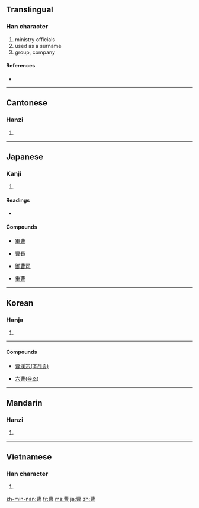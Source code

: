 {{also|曺}}
==Translingual==

===Han character===
{{Han char|rn=73|rad=曰|as=07|sn=11|four=5560<sub>6</sub>|canj=廿田日 (TWA)}}

# ministry officials
# used as a surname
# group, company

====References====
* {{Han ref|kx=0502.130|dkj=14297|dj=0876.030|hdz=21511.060|uh=66F9|ud=26361|bh=B1E4|bd=45540}}

----

==Cantonese==

===Hanzi===
{{yue-hanzi|jyut=|y=chou4}}

# {{defn|Cantonese|sort=曰07}}

----

==Japanese==

===Kanji===
{{ja-kanji|grade=c|rs=曰07}}

# {{defn|Japanese}}

====Readings====
* {{ja-readings|on=[[そう]] (sō)|kun=[[つかさ]] (tsukasa), [[ともがら]] (tomogara), [[へや]] (heya)}}

====Compounds====
{{top4}}
* [[軍曹]]
{{mid4}}
* [[曹長]]
{{mid4}}
* [[御曹司]]
{{mid4}}
* [[重曹]]
{{mid4}}
{{bottom}}

----

==Korean==

===Hanja===
{{ko-hanja|hangeul=조|eumhun=|rv=jo|mr=cho|y=co}}

# {{defn|Korean|sort=曰07}}

----
====Compounds====
{{top4}}
* [[曹渓宗(조계종)]]
{{mid4}}
* [[六曹(육조)]]
{{mid4}}
{{bottom}}

----

==Mandarin==

===Hanzi===
{{cmn-hanzi|pin=[[cáo]] ([[cao2]])|wg=ts'ao<sup>2</sup>}}

# {{defn|Mandarin|sort=曰07}}

----

==Vietnamese==

===Han character===
{{vi-hantu|[[tào]]|rs=曰07}}

# {{defn|Vietnamese|sort=曰07}}

[[zh-min-nan:曹]]
[[fr:曹]]
[[ms:曹]]
[[ja:曹]]
[[zh:曹]]